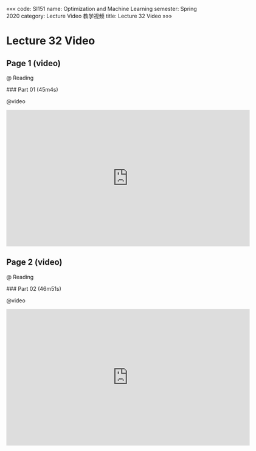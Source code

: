 «««
code: SI151
name: Optimization and Machine Learning
semester: Spring 2020
category: Lecture Video 教学视频
title: Lecture 32 Video
»»»

# Lecture 32 Video

## Page 1 (video)

@ Reading

<div class="markdown-body">
### Part 01 (45m4s)
</div>

@video

<iframe src="https://watchsb.com/e/4mu6kwfmiekh.html" frameborder=0 marginwidth=0 marginheight=0 scrolling=no width=640 height=360 allowfullscreen></iframe>


## Page 2 (video)

@ Reading

<div class="markdown-body">
### Part 02 (46m51s)
</div>

@video

<iframe src="https://watchsb.com/e/871273mokgby.html" frameborder=0 marginwidth=0 marginheight=0 scrolling=no width=640 height=360 allowfullscreen></iframe>



